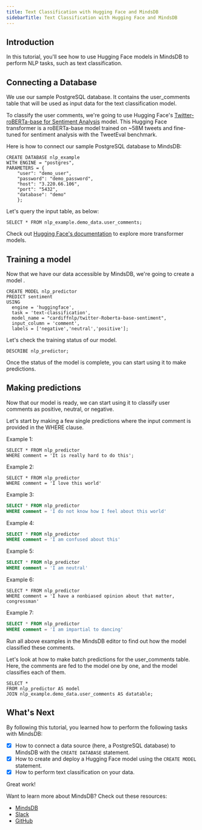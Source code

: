 ```yaml
---
title: Text Classification with Hugging Face and MindsDB
sidebarTitle: Text Classification with Hugging Face and MindsDB
---
```


## Introduction

In this tutorial, you'll see how to use Hugging Face models in MindsDB to perform NLP tasks, such as text classification.

## Connecting a Database

We use our sample PostgreSQL database. It contains the user_comments table that will be used as input data for the text classification model.

To classify the user comments, we're going to use Hugging Face's [Twitter-roBERTa-base for Sentiment Analysis](https://huggingface.co/cardiffnlp/twitter-roberta-base-sentiment) model. This Hugging Face transformer is a roBERTa-base model trained on ~58M tweets and fine-tuned for sentiment analysis with the TweetEval benchmark.

Here is how to connect our sample PostgreSQL database to MindsDB:

```
CREATE DATABASE nlp_example
WITH ENGINE = "postgres",
PARAMETERS = {
    "user": "demo_user",
    "password": "demo_password",
    "host": "3.220.66.106",
    "port": "5432",
    "database": "demo"
    };
```

Let's query the input table, as below:

```
SELECT * FROM nlp_example.demo_data.user_comments;
```

Check out [Hugging Face's documentation](https://huggingface.co/cardiffnlp/twitter-roberta-base-sentiment) to explore more transformer models.

## Training a model

Now that we have our data accessible by MindsDB, we're going to create a model .

```
CREATE MODEL nlp_predictor
PREDICT sentiment
USING
  engine = 'huggingface',
  task = 'text-classification',
  model_name = "cardiffnlp/twitter-Roberta-base-sentiment",
  input_column = 'comment',
  labels = ['negative','neutral','positive'];
```

Let's check the training status of our model.

```
DESCRIBE nlp_predictor;
```

Once the status of the model is complete, you can start using it to make predictions.

## Making predictions

Now that our model is ready, we can start using it to classify user comments as positive, neutral, or negative.

Let's start by making a few single predictions where the input comment is provided in the WHERE clause.

Example 1:

```
SELECT * FROM nlp_predictor
WHERE comment = 'It is really hard to do this';
```

Example 2:

```
SELECT * FROM nlp_predictor
WHERE comment = 'I love this world'
```

Example 3:

```sql
SELECT * FROM nlp_predictor
WHERE comment = 'I do not know how I feel about this world'
```

Example 4:

```sql
SELECT * FROM nlp_predictor
WHERE comment = 'I am confused about this'
```

Example 5:

```sql
SELECT * FROM nlp_predictor
WHERE comment = 'I am neutral'
```

Example 6:

```
SELECT * FROM nlp_predictor
WHERE comment = 'I have a nonbiased opinion about that matter, congressman'
```

Example 7:

```sql
SELECT * FROM nlp_predictor
WHERE comment = 'I am impartial to dancing'
```

Run all above examples in the MindsDB editor to find out how the model classified these comments.

Let's look at how to make batch predictions for the user_comments table. Here, the comments are fed to the model one by one, and the model classifies each of them.

```
SELECT *
FROM nlp_predictor AS model
JOIN nlp_example.demo_data.user_comments AS datatable;
```

## What's Next

By following this tutorial, you learned how to perform the following tasks with MindsDB:

- [x] How to connect a data source (here, a PostgreSQL database) to MindsDB with the `CREATE DATABASE` statement.
- [x] How to create and deploy a Hugging Face model using the `CREATE MODEL` statement.
- [x] How to perform text classification on your data.

Great work!

Want to learn more about MindsDB? Check out these resources:
- [MindsDB](https://mindsdb.com/)
- [Slack](https://mindsdb.com/joincommunity)
- [GitHub](https://github.com/mindsdb/mindsdb/)
